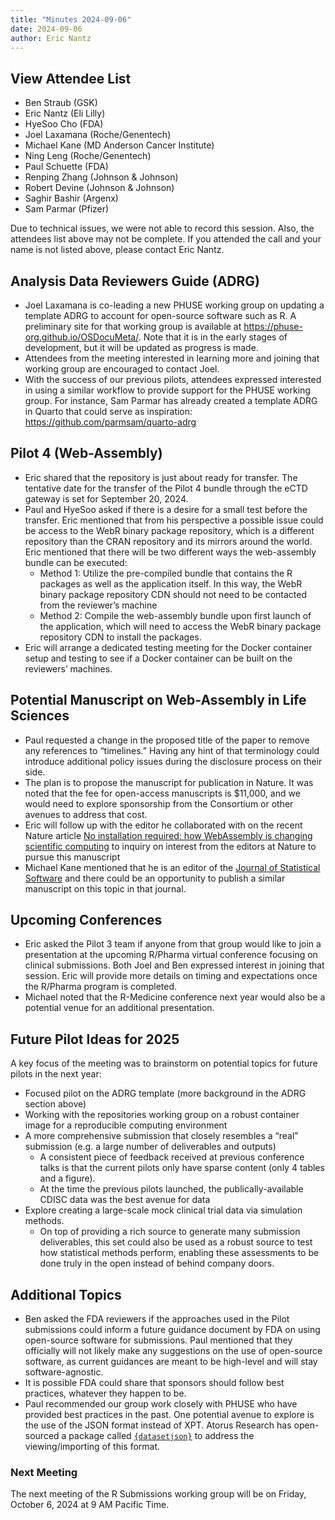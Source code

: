 ```yaml
---
title: "Minutes 2024-09-06"
date: 2024-09-06
author: Eric Nantz
---
```


::: {.callout-tip collapse="true"}
## View Attendee List

- Ben Straub (GSK)
- Eric Nantz (Eli Lilly)
- HyeSoo Cho (FDA)
- Joel Laxamana (Roche/Genentech)
- Michael Kane (MD Anderson Cancer Institute)
- Ning Leng (Roche/Genentech)
- Paul Schuette (FDA)
- Renping Zhang (Johnson & Johnson)
- Robert Devine (Johnson & Johnson)
- Saghir Bashir (Argenx)
- Sam Parmar (Pfizer)
:::

::: {.callout-caution}
Due to technical issues, we were not able to record this session. Also, the attendees list above may not be complete. If you attended the call and your name is not listed above, please contact Eric Nantz.
:::


## Analysis Data Reviewers Guide (ADRG) 

* Joel Laxamana is co-leading a new PHUSE working group on updating a template ADRG to account for open-source software such as R. A preliminary site for that working group is available at <https://phuse-org.github.io/OSDocuMeta/>. Note that it is in the early stages of development, but it will be updated as progress is made.
* Attendees from the meeting interested in learning more and joining that working group are encouraged to contact Joel.
* With the success of our previous pilots, attendees expressed interested in using a similar workflow to provide support for the PHUSE working group. For instance, Sam Parmar has already created a template ADRG in Quarto that could serve as inspiration: <https://github.com/parmsam/quarto-adrg>

## Pilot 4 (Web-Assembly)

* Eric shared that the repository is just about ready for transfer. The tentative date for the transfer of the Pilot 4 bundle through the eCTD gateway is set for September 20, 2024.
* Paul and HyeSoo asked if there is a desire for a small test before the transfer. Eric mentioned that from his perspective a possible issue could be access to the WebR binary package repository, which is a different repository than the CRAN repository and its mirrors around the world. Eric mentioned that there will be two different ways the web-assembly bundle can be executed:
   * Method 1: Utilize the pre-compiled bundle that contains the R packages as well as the application itself. In this way, the WebR binary package repository CDN should not need to be contacted from the reviewer's machine
   * Method 2: Compile the web-assembly bundle upon first launch of the application, which will need to access the WebR binary package repository CDN to install the packages.
* Eric will arrange a dedicated testing meeting for the Docker container setup and testing to see if a Docker container can be built on the reviewers' machines. 

## Potential Manuscript on Web-Assembly in Life Sciences

* Paul requested a change in the proposed title of the paper to remove any references to "timelines." Having any hint of that terminology could introduce additional policy issues during the disclosure process on their side.
* The plan is to propose the manuscript for publication in Nature. It was noted that the fee for open-access manuscripts is $11,000, and we would need to explore sponsorship from the Consortium or other avenues to address that cost.
* Eric will follow up with the editor he collaborated with on the recent Nature article [No installation required: how WebAssembly is changing scientific computing](https://www.nature.com/articles/d41586-024-00725-1) to inquiry on interest from the editors at Nature to pursue this manuscript
* Michael Kane mentioned that he is an editor of the [Journal of Statistical Software](https://www.jstatsoft.org/index) and there could be an opportunity to publish a similar manuscript on this topic in that journal.

## Upcoming Conferences

* Eric asked the Pilot 3 team if anyone from that group would like to join a presentation at the upcoming R/Pharma virtual conference focusing on clinical submissions. Both Joel and Ben expressed interest in joining that session. Eric will provide more details on timing and expectations once the R/Pharma program is completed.
* Michael noted that the R-Medicine conference next year would also be a potential venue for an additional presentation.

## Future Pilot Ideas for 2025

A key focus of the meeting was to brainstorm on potential topics for future pilots in the next year:

* Focused pilot on the ADRG template (more background in the ADRG section above)
* Working with the repositories working group on a robust container image for a reproducible computing environment
* A more comprehensive submission that closely resembles a "real" submission (e.g. a large number of deliverables and outputs)
   * A consistent piece of feedback received at previous conference talks is that the current pilots only have sparse content (only 4 tables and a figure).
   * At the time the previous pilots launched, the publically-available CDISC data was the best avenue for data
* Explore creating a large-scale mock clinical trial data via simulation methods.
   * On top of providing a rich source to generate many submission deliverables, this set could also be used as a robust source to test how statistical methods perform, enabling these assessments to be done truly in the open instead of behind company doors.

## Additional Topics

* Ben asked the FDA reviewers if the approaches used in the Pilot submissions could inform a future guidance document by FDA on using open-source software for submissions. Paul mentioned that they officially will not likely make any suggestions on the use of open-source software, as current guidances are meant to be high-level and will stay software-agnostic.
* It is possible FDA could share that sponsors should follow best practices, whatever they happen to be.
* Paul recommended our group work closely with PHUSE who have provided best practices in the past. One potential avenue to explore is the use of the JSON format instead of XPT. Atorus Research has open-sourced a package called [`{datasetjson}`](https://github.com/atorus-research/datasetjson) to address the viewing/importing of this format.

### Next Meeting

The next meeting of the R Submissions working group will be on Friday, October 6, 2024 at 9 AM Pacific Time.
